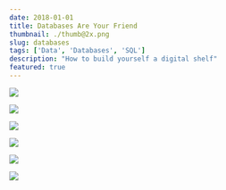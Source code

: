 ```yaml
---
date: 2018-01-01
title: Databases Are Your Friend
thumbnail: ./thumb@2x.png
slug: databases
tags: ['Data', 'Databases', 'SQL']
description: "How to build yourself a digital shelf"
featured: true
---
```



![](./DB_1.png)

![](./DB_2.png)

![](./DB_3.png)

![](./DB_4.png)

![](./DB_5.png)

![](./DB_6.png)




